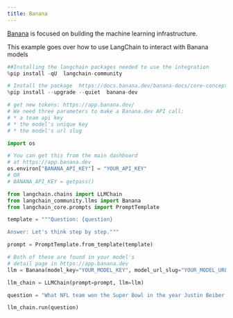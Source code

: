```yaml
---
title: Banana
---
```


[Banana](https://www.banana.dev/about-us) is focused on building the machine learning infrastructure.

This example goes over how to use LangChain to interact with Banana models


```python
##Installing the langchain packages needed to use the integration
%pip install -qU  langchain-community
```


```python
# Install the package  https://docs.banana.dev/banana-docs/core-concepts/sdks/python
%pip install --upgrade --quiet  banana-dev
```


```python
# get new tokens: https://app.banana.dev/
# We need three parameters to make a Banana.dev API call:
# * a team api key
# * the model's unique key
# * the model's url slug

import os

# You can get this from the main dashboard
# at https://app.banana.dev
os.environ["BANANA_API_KEY"] = "YOUR_API_KEY"
# OR
# BANANA_API_KEY = getpass()
```


```python
from langchain.chains import LLMChain
from langchain_community.llms import Banana
from langchain_core.prompts import PromptTemplate
```


```python
template = """Question: {question}

Answer: Let's think step by step."""

prompt = PromptTemplate.from_template(template)
```


```python
# Both of these are found in your model's
# detail page in https://app.banana.dev
llm = Banana(model_key="YOUR_MODEL_KEY", model_url_slug="YOUR_MODEL_URL_SLUG")
```


```python
llm_chain = LLMChain(prompt=prompt, llm=llm)
```


```python
question = "What NFL team won the Super Bowl in the year Justin Beiber was born?"

llm_chain.run(question)
```
